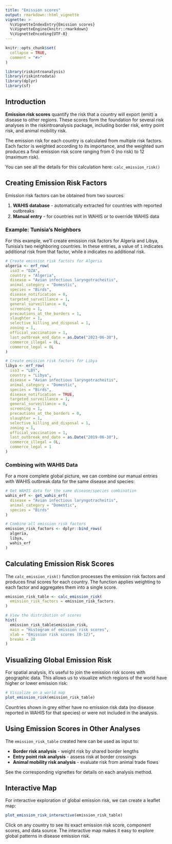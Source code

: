 ```yaml
---
title: "Emission scores"
output: rmarkdown::html_vignette
vignette: >
  %\VignetteIndexEntry{Emission scores}
  %\VignetteEngine{knitr::rmarkdown}
  %\VignetteEncoding{UTF-8}
---
```


```r
knitr::opts_chunk$set(
  collapse = TRUE,
  comment = "#>"
)
```

```r
library(riskintroanalysis)
library(riskintrodata)
library(dplyr)
library(sf)
```

## Introduction

**Emission risk scores** quantify the risk that a country will export (emit) a disease to other regions. These scores form the foundation for several risk analyses in the riskintroanalysis package, including border risk, entry point risk, and animal mobility risk.

The emission risk for each country is calculated from multiple risk factors. Each factor is weighted according to its importance, and the weighted sum produces a final emission risk score ranging from 0 (no risk) to 12 (maximum risk).

You can see all the details for this calculation here: `calc_emission_risk()`

## Creating Emission Risk Factors

Emission risk factors can be obtained from two sources:

1. **WAHIS database** - automatically extracted for countries with reported outbreaks
2. **Manual entry** - for countries not in WAHIS or to override WAHIS data

### Example: Tunisia's Neighbors

For this example, we'll create emission risk factors for Algeria and Libya, Tunisia's two neighboring countries. In these entries, a value of `1` indicates additional risk from that factor, while `0` indicates no additional risk.

```r
# Create emission risk factors for Algeria
algeria <- erf_row(
  iso3 = "DZA",
  country = "Algeria",
  disease = "Avian infectious laryngotracheitis",
  animal_category = "Domestic",
  species = "Birds",
  disease_notification = 0,
  targeted_surveillance = 1,
  general_surveillance = 0,
  screening = 1,
  precautions_at_the_borders = 1,
  slaughter = 1,
  selective_killing_and_disposal = 1,
  zoning = 1,
  official_vaccination = 1,
  last_outbreak_end_date = as.Date("2023-06-30"),
  commerce_illegal = 0L,
  commerce_legal = 0L
)

# Create emission risk factors for Libya
libya <- erf_row(
  iso3 = "LBY",
  country = "Libya",
  disease = "Avian infectious laryngotracheitis",
  animal_category = "Domestic",
  species = "Birds",
  disease_notification = TRUE,
  targeted_surveillance = 1,
  general_surveillance = 0,
  screening = 1,
  precautions_at_the_borders = 0,
  slaughter = 1,
  selective_killing_and_disposal = 1,
  zoning = 1,
  official_vaccination = 1,
  last_outbreak_end_date = as.Date("2019-06-30"),
  commerce_illegal = 0L,
  commerce_legal = 1
)
```

### Combining with WAHIS Data

For a more complete global picture, we can combine our manual entries with WAHIS outbreak data for the same disease and species:

```r
# Get WAHIS data for the same disease/species combination
wahis_erf <- get_wahis_erf(
  disease = "Avian infectious laryngotracheitis",
  animal_category = "Domestic",
  species = "Birds"
)

# Combine all emission risk factors
emission_risk_factors <- dplyr::bind_rows(
  algeria,
  libya,
  wahis_erf
)
```

## Calculating Emission Risk Scores

The `calc_emission_risk()` function processes the emission risk factors and produces final scores for each country. The function applies weighting to each factor and aggregates them into a single score.

```r
emission_risk_table <- calc_emission_risk(
  emission_risk_factors = emission_risk_factors
)

# View the distribution of scores
hist(
  emission_risk_table$emission_risk,
  main = "Histogram of emission risk scores",
  xlab = "Emission risk scores (0-12)",
  breaks = 20
)
```

## Visualizing Global Emission Risk

For spatial analysis, it's useful to join the emission risk scores with geographic data. This allows us to visualize which regions of the world have higher or lower emission risk:

```r
# Visualize on a world map
plot_emission_risk(emission_risk_table)
```

Countries shown in grey either have no emission risk data (no disease reported in WAHIS for that species) or were not included in the analysis.

## Using Emission Scores in Other Analyses

The `emission_risk_table` created here can be used as input to:

- **Border risk analysis** - weight risk by shared border lengths
- **Entry point risk analysis** - assess risk at border crossings
- **Animal mobility risk analysis** - evaluate risk from animal trade flows

See the corresponding vignettes for details on each analysis method.

## Interactive Map

For interactive exploration of global emission risk, we can create a leaflet map:

```r
plot_emission_risk_interactive(emission_risk_table)
```

Click on any country to see its exact emission risk score, component scores, and data source. The interactive map makes it easy to explore global patterns in disease emission risk.
